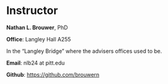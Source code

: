 # Instructor {#nlb}

**Nathan L. Brouwer**, PhD 

**Office**: Langley Hall A255  

In the "Langley Bridge" where the advisers offices used to be.

**Email**: nlb24 at pitt.edu   

**Github**: [https://github.com/brouwern](https://github.com/brouwern)  



<!-- ![](https://www.biology.pitt.edu/sites/default/files/BrouwerN.jpeg) -->


  